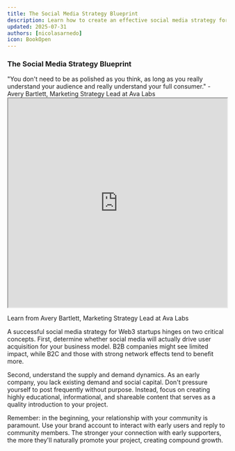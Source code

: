 ```yaml
---
title: The Social Media Strategy Blueprint
description: Learn how to create an effective social media strategy for your Web3 startup
updated: 2025-07-31
authors: [nicolasarnedo]
icon: BookOpen
---
```


### The Social Media Strategy Blueprint

<Callout type="quote">
<div style={{ fontSize: '1.1rem'}}>
<span style={{ fontWeight: 'bold' }}>"You don't need to be as polished as you think, as long as you really understand your audience and really understand your full consumer."</span> - Avery Bartlett, Marketing Strategy Lead at Ava Labs
</div>
</Callout>

<div style={{ margin: '2rem 0' }}>
  <iframe 
    src="https://drive.google.com/file/d/10m9adkS6sVKgLTKrMyBalkVHYm3q9WEU/preview" 
    width="100%" 
    height="480" 
    allow="autoplay"
    style={{ border: 'none', borderRadius: '8px' }}
  ></iframe>
  <p style={{ textAlign: 'center', marginTop: '1rem', fontSize: '0.95rem', color: '#666' }}>
    Learn from Avery Bartlett, Marketing Strategy Lead at Ava Labs
  </p>
</div>

A successful social media strategy for Web3 startups hinges on two critical concepts. First, determine whether social media will actually drive user acquisition for your business model. B2B companies might see limited impact, while B2C and those with strong network effects tend to benefit more.

Second, understand the supply and demand dynamics. As an early company, you lack existing demand and social capital. Don't pressure yourself to post frequently without purpose. Instead, focus on creating highly educational, informational, and shareable content that serves as a quality introduction to your project.

Remember: in the beginning, your relationship with your community is paramount. Use your brand account to interact with early users and reply to community members. The stronger your connection with early supporters, the more they'll naturally promote your project, creating compound growth.